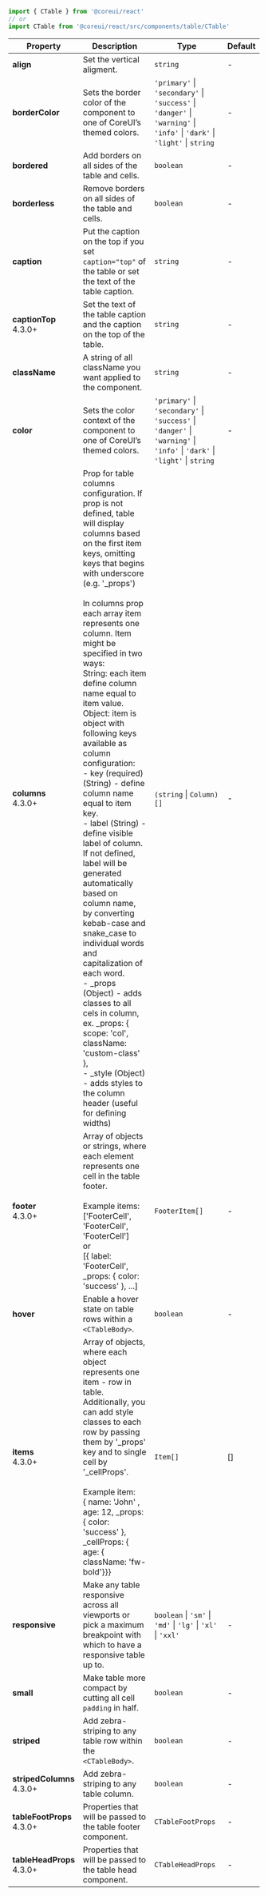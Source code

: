 
```jsx
import { CTable } from '@coreui/react'
// or
import CTable from '@coreui/react/src/components/table/CTable'
```

| Property | Description | Type | Default |
| --- | --- | --- | --- |
| **align** | Set the vertical aligment. | `string` | - |
| **borderColor** | Sets the border color of the component to one of CoreUI’s themed colors. | `'primary'` \| `'secondary'` \| `'success'` \| `'danger'` \| `'warning'` \| `'info'` \| `'dark'` \| `'light'` \| `string` | - |
| **bordered** | Add borders on all sides of the table and cells. | `boolean` | - |
| **borderless** | Remove borders on all sides of the table and cells. | `boolean` | - |
| **caption** | Put the caption on the top if you set `caption="top"` of the table or set the text of the table caption. | `string` | - |
| **captionTop** <br/><div class="badge bg-primary">4.3.0+</div> | Set the text of the table caption and the caption on the top of the table. | `string` | - |
| **className** | A string of all className you want applied to the component. | `string` | - |
| **color** | Sets the color context of the component to one of CoreUI’s themed colors. | `'primary'` \| `'secondary'` \| `'success'` \| `'danger'` \| `'warning'` \| `'info'` \| `'dark'` \| `'light'` \| `string` | - |
| **columns** <br/><div class="badge bg-primary">4.3.0+</div> | Prop for table columns configuration. If prop is not defined, table will display columns based on the first item keys, omitting keys that begins with underscore (e.g. '_props')<br/><br/>In columns prop each array item represents one column. Item might be specified in two ways:<br/>String: each item define column name equal to item value.<br/>Object: item is object with following keys available as column configuration:<br/>- key (required)(String) - define column name equal to item key.<br/>- label (String) - define visible label of column. If not defined, label will be generated automatically based on column name, by converting kebab-case and snake_case to individual words and capitalization of each word.<br/>- _props (Object) - adds classes to all cels in column, ex. _props: { scope: 'col', className: 'custom-class' },<br/>- _style (Object) - adds styles to the column header (useful for defining widths) | `(string` \| `Column)[]` | - |
| **footer** <br/><div class="badge bg-primary">4.3.0+</div> | Array of objects or strings, where each element represents one cell in the table footer.<br/><br/>Example items:<br/>['FooterCell', 'FooterCell', 'FooterCell']<br/>or<br/>[{ label: 'FooterCell', _props: { color: 'success' }, ...] | `FooterItem[]` | - |
| **hover** | Enable a hover state on table rows within a `<CTableBody>`. | `boolean` | - |
| **items** <br/><div class="badge bg-primary">4.3.0+</div> | Array of objects, where each object represents one item - row in table. Additionally, you can add style classes to each row by passing them by '_props' key and to single cell by '_cellProps'.<br/><br/>Example item:<br/>{ name: 'John' , age: 12, _props: { color: 'success' }, _cellProps: { age: { className: 'fw-bold'}}} | `Item[]` | [] |
| **responsive** | Make any table responsive across all viewports or pick a maximum breakpoint with which to have a responsive table up to. | `boolean` \| `'sm'` \| `'md'` \| `'lg'` \| `'xl'` \| `'xxl'` | - |
| **small** | Make table more compact by cutting all cell `padding` in half. | `boolean` | - |
| **striped** | Add zebra-striping to any table row within the `<CTableBody>`. | `boolean` | - |
| **stripedColumns** <br/><div class="badge bg-primary">4.3.0+</div> | Add zebra-striping to any table column. | `boolean` | - |
| **tableFootProps** <br/><div class="badge bg-primary">4.3.0+</div> | Properties that will be passed to the table footer component. | `CTableFootProps` | - |
| **tableHeadProps** <br/><div class="badge bg-primary">4.3.0+</div> | Properties that will be passed to the table head component. | `CTableHeadProps` | - |
